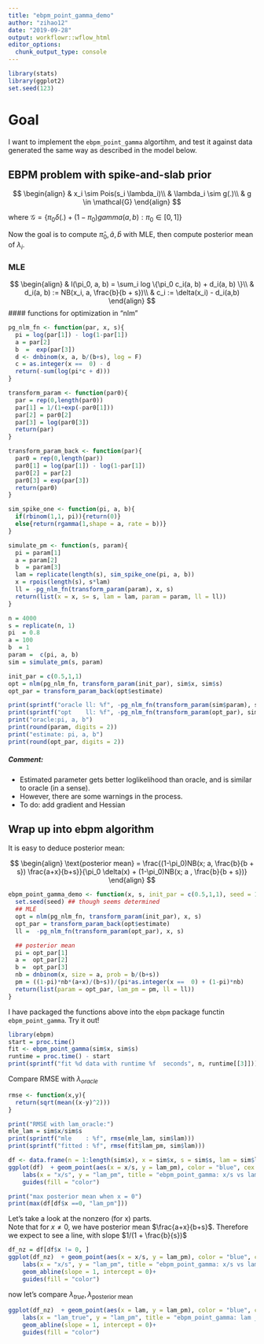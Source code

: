 ```yaml
---
title: "ebpm_point_gamma_demo"
author: "zihao12"
date: "2019-09-28"
output: workflowr::wflow_html
editor_options:
  chunk_output_type: console
---
```


```r
library(stats)
library(ggplot2)
set.seed(123)
```


# Goal
I want to implement the `ebpm_point_gamma` algortihm, and test it against data generated the same way as described in the model below. 

## EBPM problem with spike-and-slab prior
$$
\begin{align}
  & x_i \sim Pois(s_i \lambda_i)\\
  & \lambda_i \sim g(.)\\
  & g \in \mathcal{G}
\end{align}
$$

where $\mathcal{G} = \{\pi_0 \delta(.) + (1-\pi_0) gamma(a,b): \pi_0 \in  [0,1] \}$\

Now the goal is to compute  $\hat{\pi}_0,\hat{a}, \hat{b}$ with MLE, then compute posterior mean of $\lambda_i$. 

### MLE
$$
\begin{align}
  & l(\pi_0, a, b) = \sum_i log \{\pi_0 c_i(a, b) +  d_i(a, b) \}\\
  & d_i(a, b)  := NB(x_i, a, \frac{b}{b + s})\\
  & c_i  := \delta(x_i) - d_i(a,b)
\end{align}
$$
#### functions for optimization in "nlm"
```r
pg_nlm_fn <- function(par, x, s){
  pi = log(par[1]) - log(1-par[1])
  a = par[2]
  b  =  exp(par[3])
  d <- dnbinom(x, a, b/(b+s), log = F) 
  c = as.integer(x ==  0) - d
  return(-sum(log(pi*c + d)))
}

transform_param <- function(par0){
  par = rep(0,length(par0))
  par[1] = 1/(1+exp(-par0[1]))
  par[2] = par0[2]
  par[3] = log(par0[3])
  return(par)
}

transform_param_back <- function(par){
  par0 = rep(0,length(par))
  par0[1] = log(par[1]) - log(1-par[1])
  par0[2] = par[2]
  par0[3] = exp(par[3])
  return(par0)
}
```


```r
sim_spike_one <- function(pi, a, b){
  if(rbinom(1,1, pi)){return(0)}
  else{return(rgamma(1,shape = a, rate = b))}
}

simulate_pm <- function(s, param){
  pi = param[1]
  a = param[2]
  b  = param[3]
  lam = replicate(length(s), sim_spike_one(pi, a, b))
  x = rpois(length(s), s*lam)
  ll = -pg_nlm_fn(transform_param(param), x, s)
  return(list(x = x, s= s, lam = lam, param = param, ll = ll))
}
```

```r
n = 4000
s = replicate(n, 1)
pi  = 0.8
a = 100
b  = 1
param =  c(pi, a, b)
sim = simulate_pm(s, param)
```

```r
init_par = c(0.5,1,1)
opt = nlm(pg_nlm_fn, transform_param(init_par), sim$x, sim$s)
opt_par = transform_param_back(opt$estimate)
```

```r
print(sprintf("oracle ll: %f", -pg_nlm_fn(transform_param(sim$param), sim$x, sim$s)))
print(sprintf("opt    ll: %f", -pg_nlm_fn(transform_param(opt_par), sim$x, sim$s)))
print("oracle:pi, a, b")
print(round(param, digits = 2))
print("estimate: pi, a, b")
print(round(opt_par, digits = 2))

```


##### Comment:
* Estimated parameter gets better loglikelihood than oracle, and is similar to oracle (in a sense). 
* However, there are some warnings in the process. 
* To do: add gradient and Hessian

## Wrap up into ebpm algorithm
It is easy to deduce posterior mean:

$$
\begin{align}
  \text{posterior mean} = \frac{(1-\pi_0)NB(x; a, \frac{b}{b + s}) \frac{a+x}{b+s}}{\pi_0 \delta(x) + (1-\pi_0)NB(x; a , \frac{b}{b + s})}
\end{align}
$$

```r
ebpm_point_gamma_demo <- function(x, s, init_par = c(0.5,1,1), seed = 123){
  set.seed(seed) ## though seems determined
  ## MLE
  opt = nlm(pg_nlm_fn, transform_param(init_par), x, s)
  opt_par = transform_param_back(opt$estimate)
  ll =  -pg_nlm_fn(transform_param(opt_par), x, s)

  ## posterior mean
  pi = opt_par[1]
  a =  opt_par[2]
  b =  opt_par[3]
  nb = dnbinom(x, size = a, prob = b/(b+s))
  pm = ((1-pi)*nb*(a+x)/(b+s))/(pi*as.integer(x ==  0) + (1-pi)*nb)
  return(list(param = opt_par, lam_pm = pm, ll = ll))
}
```


I have packaged the functions above into the `ebpm` package functin `ebpm_point_gamma`. Try it out!
```r
library(ebpm)
start = proc.time()
fit <- ebpm_point_gamma(sim$x, sim$s)
runtime = proc.time() - start
print(sprintf("fit %d data with runtime %f  seconds", n, runtime[[3]]))
```

Compare RMSE with $\lambda_{oracle}$
```r
rmse <- function(x,y){
  return(sqrt(mean((x-y)^2)))
}

print("RMSE with lam_oracle:")
mle_lam = sim$x/sim$s
print(sprintf("mle    : %f", rmse(mle_lam, sim$lam)))
print(sprintf("fitted : %f", rmse(fit$lam_pm, sim$lam)))
```


```r
df <- data.frame(n = 1:length(sim$x), x = sim$x, s = sim$s, lam = sim$lam, lam_pm = fit$lam_pm)
ggplot(df)  + geom_point(aes(x = x/s, y = lam_pm), color = "blue", cex = 0.5) +
    labs(x = "x/s", y = "lam_pm", title = "ebpm_point_gamma: x/s vs lam_posterior_mean") +
    guides(fill = "color")
```

```r
print("max posterior mean when x = 0")
print(max(df[df$x ==0, "lam_pm"]))
```



Let's take a look at the nonzero (for x) parts.\
Note that for $x \neq 0$, we have posterior mean $\frac{a+x}{b+s}$. Therefore we expect to see a line, with slope $1/(1 + \frac{b}{s})$
```r
df_nz = df[df$x != 0, ]
ggplot(df_nz)  + geom_point(aes(x = x/s, y = lam_pm), color = "blue", cex = 0.5) +
    labs(x = "x/s", y = "lam_pm", title = "ebpm_point_gamma: x/s vs lam_posterior_mean") +
    geom_abline(slope = 1, intercept = 0)+
    guides(fill = "color")
```

now let's compare $\lambda_{true}, \lambda_{\text{posterior mean}}$
```r
ggplot(df_nz)  + geom_point(aes(x = lam, y = lam_pm), color = "blue", cex = 0.5) +
    labs(x = "lam_true", y = "lam_pm", title = "ebpm_point_gamma: lam _true lam_posterior_mean") +
    geom_abline(slope = 1, intercept = 0)+
    guides(fill = "color")
```




